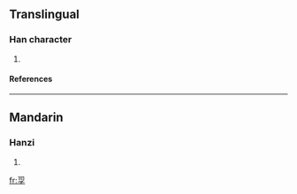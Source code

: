 ==Translingual==
===Han character===
{{Han char|rn=39|rad=子|as=05|sn=8|four=|canj=尸口弓木 (SRND)}}
# {{defn|Han|sort=子05}}
====References====
{{Han ref|kx=0278.170|dkj=06961|dj=0547.010|hdz=21014.040|uh=5B60|ud=23392}}
----
==Mandarin==
===Hanzi===
{{cmn-hanzi|pin=[[sì]] ([[si4]])|wg=ssu<sup>4</sup>}}
# {{defn|Mandarin}}






[[fr:孠]]